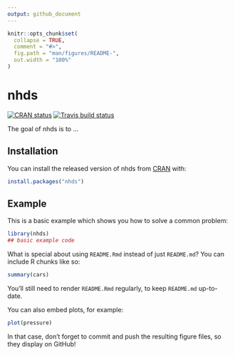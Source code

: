 ```yaml
---
output: github_document
---
```


<!-- rmarkdown::render("README.Rmd") -->

```r
knitr::opts_chunk$set(
  collapse = TRUE,
  comment = "#>",
  fig.path = "man/figures/README-",
  out.width = "100%"
)
```
# nhds

<!-- badges: start -->
[![CRAN status](https://www.r-pkg.org/badges/version/nhds)](https://cran.r-project.org/package=nhds)
[![Travis build status](https://travis-ci.org/jackwasey/nhds.svg?branch=master)](https://travis-ci.org/jackwasey/nhds)
<!-- badges: end -->

The goal of nhds is to ...

## Installation

You can install the released version of nhds from [CRAN](https://CRAN.R-project.org) with:

``` r
install.packages("nhds")
```

## Example

This is a basic example which shows you how to solve a common problem:

```r
library(nhds)
## basic example code
```

What is special about using `README.Rmd` instead of just `README.md`? You can include R chunks like so:

```r
summary(cars)
```

You'll still need to render `README.Rmd` regularly, to keep `README.md` up-to-date.

You can also embed plots, for example:

```r
plot(pressure)
```

In that case, don't forget to commit and push the resulting figure files, so they display on GitHub!
